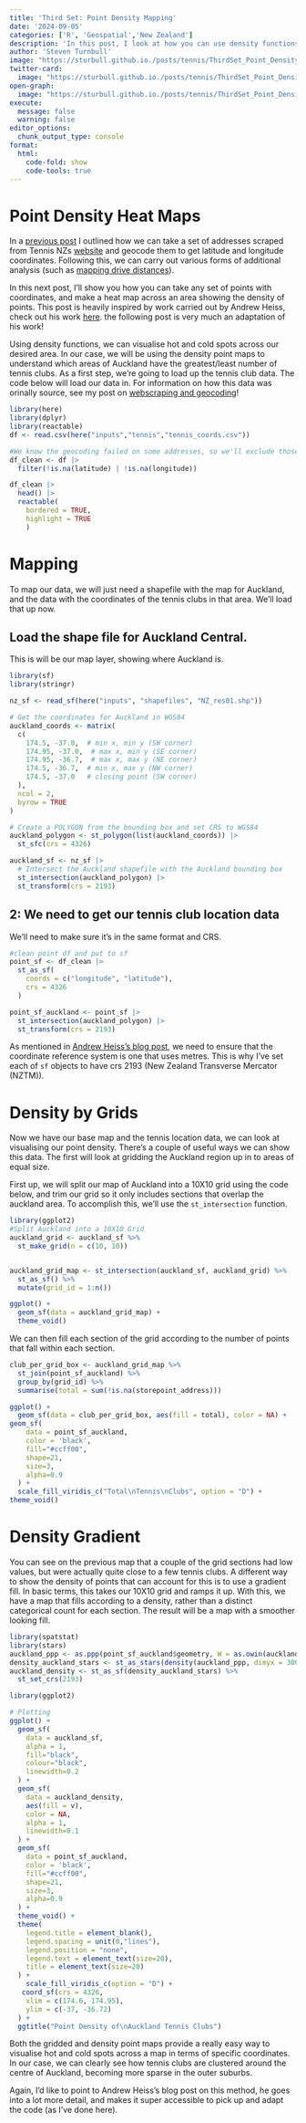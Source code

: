 ```yaml
---
title: 'Third Set: Point Density Mapping'
date: '2024-09-05'
categories: ['R', 'Geospatial','New Zealand']
description: 'In this post, I look at how you can use density functions to make a heat map of Tennis courts locations in Auckland, New Zealand.'
author: 'Steven Turnbull'
image: "https://sturbull.github.io./posts/tennis/ThirdSet_Point_Density_Mapping_files/figure-html/plot-1.png"
twitter-card:
  image: "https://sturbull.github.io./posts/tennis/ThirdSet_Point_Density_Mapping_files/figure-html/plot-1.png"
open-graph:
  image: "https://sturbull.github.io./posts/tennis/ThirdSet_Point_Density_Mapping/figure-html/plot-1.png"
execute: 
  message: false
  warning: false
editor_options: 
  chunk_output_type: console
format:
  html:
    code-fold: show
    code-tools: true
---
```


# Point Density Heat Maps

In a [previous post](https://sturbull.github.io./posts/tennis/FirstSet_Webscraping_and_GeoCoding.html) I outlined how we can take a set of addresses scraped from Tennis NZs [website](https://tennis.kiwi/play/play-tennis/) and geocode them to get latitude and longitude coordinates. Following this, we can carry out various forms of additional analysis (such as [mapping drive distances](https://sturbull.github.io./posts/tennis/SecondSet_Drive_Isodistances.html)).

In this next post, I'll show you how you can take any set of points with coordinates, and make a heat map across an area showing the density of points. This post is heavily inspired by work carried out by Andrew Heiss, check out his work [here](https://www.andrewheiss.com/blog/2023/07/28/gradient-map-fills-r-sf/). the following post is very much an adaptation of his work!

Using density functions, we can visualise hot and cold spots across our desired area. In our case, we will be using the density point maps to understand which areas of Auckland have the greatest/least number of tennis clubs. As a first step, we're going to load up the tennis club data. The code below will load our data in. For information on how this data was orinally source, see my post on [webscraping and geocoding](https://sturbull.github.io./posts/tennis/FirstSet_Webscraping_and_GeoCoding.html)!

```r
library(here)
library(dplyr)
library(reactable)
df <- read.csv(here("inputs","tennis","tennis_coords.csv"))

#We know the geocoding failed on some addresses, so we'll exclude those
df_clean <- df |>
  filter(!is.na(latitude) | !is.na(longitude)) 

df_clean |> 
  head() |>
  reactable(
    bordered = TRUE,
    highlight = TRUE
    )
```

# Mapping
To map our data, we will just need a shapefile with the map for Auckland, and the data with the coordinates of the tennis clubs in that area. We'll load that up now. 

## Load the shape file for Auckland Central.
This is will be our map layer, showing where Auckland is.

```r
library(sf)
library(stringr)

nz_sf <- read_sf(here("inputs", "shapefiles", "NZ_res01.shp")) 

# Get the coordinates for Auckland in WGS84
auckland_coords <- matrix(
  c(
    174.5, -37.0,  # min x, min y (SW corner)
    174.95, -37.0,  # max x, min y (SE corner)
    174.95, -36.7,  # max x, max y (NE corner)
    174.5, -36.7,  # min x, max y (NW corner)
    174.5, -37.0   # closing point (SW corner)
  ), 
  ncol = 2,
  byrow = TRUE
)

# Create a POLYGON from the bounding box and set CRS to WGS84
auckland_polygon <- st_polygon(list(auckland_coords)) |> 
  st_sfc(crs = 4326) 

auckland_sf <- nz_sf |> 
  # Intersect the Auckland shapefile with the Auckland bounding box
  st_intersection(auckland_polygon) |>
  st_transform(crs = 2193) 

```


## 2: We need to get our tennis club location data
We'll need to make sure it's in the same format and CRS.

```r
#clean point df and put to sf
point_sf <- df_clean |>
  st_as_sf(
    coords = c("longitude", "latitude"),
    crs = 4326
  ) 

point_sf_auckland <- point_sf |>
  st_intersection(auckland_polygon) |>
  st_transform(crs = 2193) 

```
As mentioned in [Andrew Heiss's blog post](https://www.andrewheiss.com/blog/2023/07/28/gradient-map-fills-r-sf/), we need to ensure that the coordinate reference system is one that uses metres. This is why I've set each of `sf` objects to have crs 2193 (New Zealand Transverse Mercator (NZTM)).

# Density by Grids
Now we have our base map and the tennis location data, we can look at visualising our point density. There's a couple of useful ways we can show this data. The first will look at gridding the Auckland region up in to areas of equal size. 

First up, we will split our map of Auckland into a 10X10 grid using the code below, and trim our grid so it only includes sections that overlap the auckland area. To accomplish this, we'll use the `st_intersection` function.

```r
library(ggplot2)
#Split Auckland into a 10X10 Grid
auckland_grid <- auckland_sf %>% 
  st_make_grid(n = c(10, 10))


auckland_grid_map <- st_intersection(auckland_sf, auckland_grid) %>% 
  st_as_sf() %>% 
  mutate(grid_id = 1:n())

ggplot() +
  geom_sf(data = auckland_grid_map) +
  theme_void()
```

We can then fill each section of the grid according to the number of points that fall within each section. 
```r
club_per_grid_box <- auckland_grid_map %>% 
  st_join(point_sf_auckland) %>% 
  group_by(grid_id) %>% 
  summarise(total = sum(!is.na(storepoint_address)))

ggplot() +
  geom_sf(data = club_per_grid_box, aes(fill = total), color = NA) +
geom_sf(
    data = point_sf_auckland, 
    color = 'black',
    fill="#ccff00",
    shape=21,
    size=3,
    alpha=0.9
  ) +
  scale_fill_viridis_c("Total\nTennis\nClubs", option = "D") +
theme_void() 
```


# Density Gradient
You can see on the previous map that a couple of the grid sections had low values, but were actually quite close to a few tennis clubs. A different way to show the density of points that can account for this is to use a gradient fill. In basic terms, this takes our 10X10 grid and ramps it up. With this, we have a map that fills according to a density, rather than a distinct categorical count for each section. The result will be a map with a smoother looking fill. 

```r
library(spatstat)
library(stars)
auckland_ppp <- as.ppp(point_sf_auckland$geometry, W = as.owin(auckland_sf))
density_auckland_stars <- st_as_stars(density(auckland_ppp, dimyx = 300))
auckland_density <- st_as_sf(density_auckland_stars) %>%
  st_set_crs(2193)
```

```r
library(ggplot2)

# Plotting
ggplot() +
  geom_sf(
    data = auckland_sf,
    alpha = 1,
    fill="black",
    colour="black",
    linewidth=0.2
  ) +
  geom_sf(
    data = auckland_density,
    aes(fill = v), 
    color = NA,
    alpha = 1,
    linewidth=0.1
  ) +
  geom_sf(
    data = point_sf_auckland, 
    color = 'black',
    fill="#ccff00",
    shape=21,
    size=3,
    alpha=0.9
  ) +
  theme_void() +
  theme(
    legend.title = element_blank(),
    legend.spacing = unit(0,"lines"),
    legend.position = "none",
    legend.text = element_text(size=20),
    title = element_text(size=20)
  ) +
    scale_fill_viridis_c(option = "D") +
   coord_sf(crs = 4326,
    xlim = c(174.6, 174.95),
    ylim = c(-37, -36.72)
  ) +
  ggtitle("Point Density of\nAuckland Tennis Clubs")

```

Both the gridded and density point maps provide a really easy way to visualise hot and cold spots across a map in terms of specific coordinates. In our case, we can clearly see how tennis clubs are clustered around the centre of Auckland, becoming more sparse in the outer suburbs. 

Again, I'd like to point to Andrew Heiss's blog post on this method, he goes into a lot more detail, and makes it super accessible to pick up and adapt the code (as I've done here). 